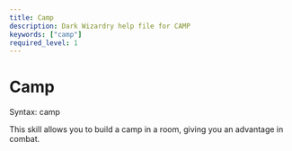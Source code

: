 ```yaml
---
title: Camp
description: Dark Wizardry help file for CAMP
keywords: ["camp"]
required_level: 1
---
```


# Camp

Syntax: camp  

This skill allows you to build a camp in a room, giving you an advantage in combat.